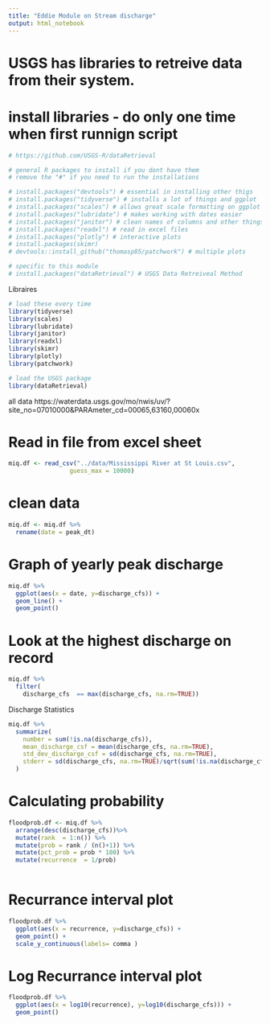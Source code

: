 ```yaml
---
title: "Eddie Module on Stream discharge"
output: html_notebook
---
```


# USGS has libraries to retreive data from their system.    

# install libraries - do only one time when first runnign script    
```r
# https://github.com/USGS-R/dataRetrieval

# general R packages to install if you dont have them
# remove the "#" if you need to run the installations

# install.packages("devtools") # essential in installing other thigs
# install.packages("tidyverse") # installs a lot of things and ggplot
# install.packages("scales") # allows great scale formatting on ggplot
# install.packages("lubridate") # makes working with dates easier
# install.packages("janitor") # clean names of columns and other things
# install.packages("readxl") # read in excel files
# install.packages("plotly") # interactive plots
# install.packages(skimr)
# devtools::install_github("thomasp85/patchwork") # multiple plots

# specific to this module
# install.packages("dataRetrieval") # USGS Data Retreiveal Method
```


Libraires
```r
# load these every time  
library(tidyverse)
library(scales)
library(lubridate)
library(janitor)
library(readxl)
library(skimr)
library(plotly)
library(patchwork)

# load the USGS package
library(dataRetrieval)
```

all data
https://waterdata.usgs.gov/mo/nwis/uv/?site_no=07010000&PARAmeter_cd=00065,63160,00060x

# Read in file from excel sheet
```r
miq.df <- read_csv("../data/Mississippi River at St Louis.csv",
                 guess_max = 10000)
```

# clean data
```r
miq.df <- miq.df %>% 
  rename(date = peak_dt)
```

# Graph of yearly peak discharge
```r
miq.df %>% 
  ggplot(aes(x = date, y=discharge_cfs)) +
  geom_line() +
  geom_point()
```

# Look at the highest discharge on record
```r
miq.df %>% 
  filter(
    discharge_cfs  == max(discharge_cfs, na.rm=TRUE))
```

Discharge Statistics
```r
miq.df %>%
  summarize(
    number = sum(!is.na(discharge_cfs)),
    mean_discharge_csf = mean(discharge_cfs, na.rm=TRUE),
    std_dev_discharge_csf = sd(discharge_cfs, na.rm=TRUE),
    stderr = sd(discharge_cfs, na.rm=TRUE)/sqrt(sum(!is.na(discharge_cfs)))
  )
```

# Calculating probability
```r
floodprob.df <- miq.df %>%
  arrange(desc(discharge_cfs))%>% 
  mutate(rank  = 1:n()) %>% 
  mutate(prob = rank / (n()+1)) %>%
  mutate(pct_prob = prob * 100) %>% 
  mutate(recurrence  = 1/prob)
  
```

# Recurrance interval plot
```r
floodprob.df %>% 
  ggplot(aes(x = recurrence, y=discharge_cfs)) +
  geom_point() +
  scale_y_continuous(labels= comma )
```

# Log Recurrance interval plot
```r
floodprob.df %>% 
  ggplot(aes(x = log10(recurrence), y=log10(discharge_cfs))) +
  geom_point()
```


